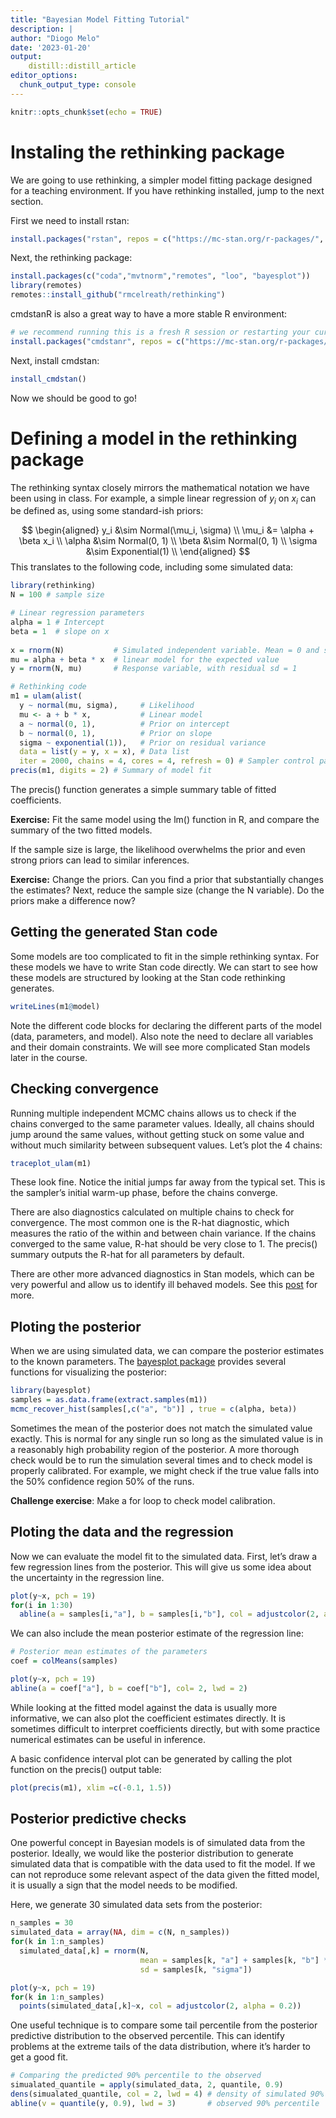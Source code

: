 ```yaml
---
title: "Bayesian Model Fitting Tutorial"
description: |
author: "Diogo Melo"
date: '2023-01-20'
output: 
    distill::distill_article
editor_options: 
  chunk_output_type: console
---
```


```r
knitr::opts_chunk$set(echo = TRUE)
```

# Instaling the rethinking package

We are going to use rethinking, a simpler model fitting package designed for a teaching environment. If you have rethinking installed, jump to the next section.

First we need to install rstan:

```r
install.packages("rstan", repos = c("https://mc-stan.org/r-packages/", getOption("repos")))

```

Next, the rethinking package:

```r
install.packages(c("coda","mvtnorm","remotes", "loo", "bayesplot"))
library(remotes)
remotes::install_github("rmcelreath/rethinking")
```

cmdstanR is also a great way to have a more stable R environment:

```r
# we recommend running this is a fresh R session or restarting your current session
install.packages("cmdstanr", repos = c("https://mc-stan.org/r-packages/", getOption("repos")))
```

Next, install cmdstan:

```r
install_cmdstan()
```

Now we should be good to go!

# Defining a model in the rethinking package

The rethinking syntax closely mirrors the mathematical notation we have been using in class.
For example, a simple linear regression of $y_i$ on $x_i$ can be defined as, using some standard-ish priors:

$$
\begin{aligned} 
  y_i &\sim Normal(\mu_i, \sigma) \\
  \mu_i &= \alpha + \beta x_i  \\
  \alpha &\sim Normal(0, 1) \\
  \beta &\sim Normal(0, 1) \\
  \sigma &\sim Exponential(1) \\
\end{aligned} 
$$
This translates to the following code, including some simulated data:

```r
library(rethinking)
N = 100 # sample size

# Linear regression parameters
alpha = 1 # Intercept
beta = 1  # slope on x
 
x = rnorm(N)           # Simulated independent variable. Mean = 0 and sd = 1
mu = alpha + beta * x  # linear model for the expected value
y = rnorm(N, mu)       # Response variable, with residual sd = 1

# Rethinking code
m1 = ulam(alist(
  y ~ normal(mu, sigma),     # Likelihood
  mu <- a + b * x,           # Linear model
  a ~ normal(0, 1),          # Prior on intercept
  b ~ normal(0, 1),          # Prior on slope
  sigma ~ exponential(1)),   # Prior on residual variance
  data = list(y = y, x = x), # Data list
  iter = 2000, chains = 4, cores = 4, refresh = 0) # Sampler control parameters
precis(m1, digits = 2) # Summary of model fit
```

The precis() function generates a simple summary table of fitted coefficients. 

__Exercise:__ Fit the same model using the lm() function in R, and compare the summary of the two fitted models. 

If the sample size is large, the likelihood overwhelms the prior and even strong priors can lead to similar inferences.

__Exercise:__ Change the priors. Can you find a prior that substantially changes the estimates? Next, reduce the sample size (change the N variable). Do the priors make a difference now?

## Getting the generated Stan code

Some models are too complicated to fit in the simple rethinking syntax. For these models we have to write Stan code directly. We can start to see how these models are structured by looking at the Stan code rethinking generates.

```r
writeLines(m1@model)
```

Note the different code blocks for declaring the different parts of the model (data, parameters, and model). Also note the need to declare all variables and their domain constraints. We will see more complicated Stan models later in the course.

## Checking convergence

Running multiple independent MCMC chains allows us to check if the chains converged
to the same parameter values. Ideally, all chains should jump around the same values, without
getting stuck on some value and without much similarity between subsequent values. Let's plot the 4 chains:

```r
traceplot_ulam(m1)
```

These look fine. Notice the initial jumps far away from the typical set. This is the sampler's initial warm-up phase, before the chains converge.

There are also diagnostics calculated on multiple chains to check for convergence.
The most common one is the R-hat diagnostic, which measures the ratio of the within and between chain variance. If the chains converged to the same value, R-hat should be very close to 1. The precis() summary outputs the R-hat for all parameters by default.

There are other more advanced diagnostics in Stan models, which can be very powerful and allow us to identify ill behaved models. See this [post](https://mc-stan.org/misc/warnings.html) for more.

## Ploting the posterior

When we are using simulated data, we can compare the posterior estimates to the known parameters. The [bayesplot package](https://mc-stan.org/bayesplot/) provides several functions for visualizing the posterior:

```r
library(bayesplot)
samples = as.data.frame(extract.samples(m1))
mcmc_recover_hist(samples[,c("a", "b")] , true = c(alpha, beta))
```

Sometimes the mean of the posterior does not match the simulated value exactly. This is normal for any single run so long as the simulated value is in a reasonably high probability region of the posterior. A more thorough check would be to run the simulation several times and to check model is properly calibrated. For example, we might check if the true value falls into the 50% confidence region 50% of the runs.

__Challenge exercise__: Make a for loop to check model calibration.

## Ploting the data and the regression

Now we can evaluate the model fit to the simulated data. First, let's draw a few regression lines from the posterior. This will give us some idea about the uncertainty in the regression line.

```r
plot(y~x, pch = 19)
for(i in 1:30)
  abline(a = samples[i,"a"], b = samples[i,"b"], col = adjustcolor(2, alpha = 0.3))
```

We can also include the mean posterior estimate of the regression line:

```r
# Posterior mean estimates of the parameters
coef = colMeans(samples)

plot(y~x, pch = 19)
abline(a = coef["a"], b = coef["b"], col= 2, lwd = 2)
```

While looking at the fitted model against the data is usually more informative, we can also plot the coefficient estimates directly. It is sometimes difficult to interpret coefficients directly, but with some practice numerical estimates can be useful in inference.

A basic confidence interval plot can be generated by calling the plot function on the precis() output table:

```r
plot(precis(m1), xlim =c(-0.1, 1.5))
```


## Posterior predictive checks

One powerful concept in Bayesian models is of simulated data from the posterior. Ideally, we would like the posterior distribution to generate simulated data that is compatible with the data used to fit the model. If we can not reproduce some relevant aspect of the data given the fitted model, it is usually a sign that the model needs to be modified.

Here, we generate 30 simulated data sets from the posterior:

```r
n_samples = 30
simulated_data = array(NA, dim = c(N, n_samples))
for(k in 1:n_samples)
  simulated_data[,k] = rnorm(N, 
                             mean = samples[k, "a"] + samples[k, "b"] * x, 
                             sd = samples[k, "sigma"])

plot(y~x, pch = 19)
for(k in 1:n_samples)
  points(simulated_data[,k]~x, col = adjustcolor(2, alpha = 0.2))

```

One useful technique is to compare some tail percentile from the posterior predictive distribution to the observed percentile. This can identify problems at the extreme tails of the data distribution, where it's harder to get a good fit.

```r
# Comparing the predicted 90% percentile to the observed
simualated_quantile = apply(simulated_data, 2, quantile, 0.9)
dens(simualated_quantile, col = 2, lwd = 4) # density of simulated 90% percentiles
abline(v = quantile(y, 0.9), lwd = 3)       # observed 90% percentile
```

